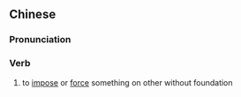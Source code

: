 {{also|揣与}}
==Chinese==
{{zh-forms|s=揣与}}

===Pronunciation===
{{zh-pron
|m=包yǔ
|c=cyun2 jyu5
|cat=v
}}

===Verb===
{{zh-verb}}

# to [[impose]] or [[force]] something on other without foundation